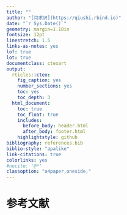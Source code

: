 ```yaml
---
title: ""
author: "[闫求识](https://qiushi.rbind.io)"
date: "`r Sys.Date()`"
geometry: margin=1.18in
fontsize: 12pt
linestretch: 1.5
links-as-notes: yes
lof: true
lot: true
documentclass: ctexart
output:
  rticles::ctex:
    fig_caption: yes
    number_sections: yes
    toc: yes
    toc_depth: 3
  html_document:
    toc: true
    toc_float: true
    includes:
      before_body: header.html
      after_body: footer.html
    highlightstyle: github
bibliography: references.bib
biblio-style: "apalike"
link-citations: true
colorlinks: yes
#nocite: '@*'
classoption: "a4paper,oneside,"
---
```





# 参考文献  
